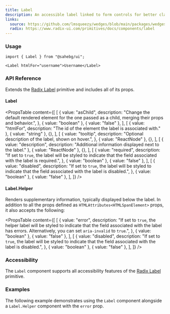 ```yaml
---
title: Label
description: An accessible label linked to form controls for better clarity and usability.
links:
  source: https://github.com/lmsqueezy/wedges/blob/main/packages/wedges/src/components/Label/Label.tsx
  radix: https://www.radix-ui.com/primitives/docs/components/label
---
```


<PreviewComponent name="label/preview" />

### Usage

```tsx
import { Label } from "@sahebg/ui";
```

```tsx showLineNumbers
<Label htmlFor="username">Username</Label>
```

### API Reference

Extends the <a href="https://www.radix-ui.com/primitives/docs/components/label" rel="nofollow noreferrer" target="_blank">Radix Label</a> primitive and includes all of its props.

#### Label

<PropsTable
  content={[
    [
      {
        value: "asChild",
        description:
          "Change the default rendered element for the one passed as a child, merging their props and behavior.",
      },
      { value: "boolean" },
      { value: "false" },
    ],
    [
      { value: "htmlFor", description: "The id of the element the label is associated with." },
      { value: "string" },
      {},
    ],
    [
      {
        value: "tooltip",
        description: "Optional description of the label, shown on hover.",
      },
      { value: "ReactNode" },
      {},
    ],
    [
      { value: "description", description: "Additional information displayed next to the label." },
      { value: "ReactNode" },
      {},
    ],
    [
      {
        value: "required",
        description:
          "If set to `true`, the label will be styled to indicate that the field associated with the label is required.",
      },
      { value: "boolean" },
      { value: "false" },
    ],
    [
      {
        value: "disabled",
        description:
          "If set to `true`, the label will be styled to indicate that the field associated with the label is disabled.",
      },
      { value: "boolean" },
      { value: "false" },
    ],
  ]}
/>

#### Label.Helper

Renders supplementary information, typically displayed below the label. In addition to all the props defined as `HTMLAttributes<HTMLSpanElement>` props, it also accepts the following:

<PropsTable
  content={[
    [
      {
        value: "error",
        description:
          "If set to `true`, the helper label will be styled to indicate that the field associated with the label has errors. Alternatively, you can set `aria-invalid` to `true`.",
      },
      { value: "boolean" },
      { value: "false" },
    ],
    [
      {
        value: "disabled",
        description:
          "If set to `true`, the label will be styled to indicate that the field associated with the label is disabled.",
      },
      { value: "boolean" },
      { value: "false" },
    ],
  ]}
/>

### Accessibility

The `Label` component supports all accessibility features of the <a href="https://www.radix-ui.com/primitives/docs/components/label#accessibility" target="_blank" rel="nofollow noreferrer">Radix Label</a> primitive.

### Examples

The following example demonstrates using the `Label` component alongside a `Label.Helper` component with the `error` prop.

<PreviewComponent name="label/example-1" />
